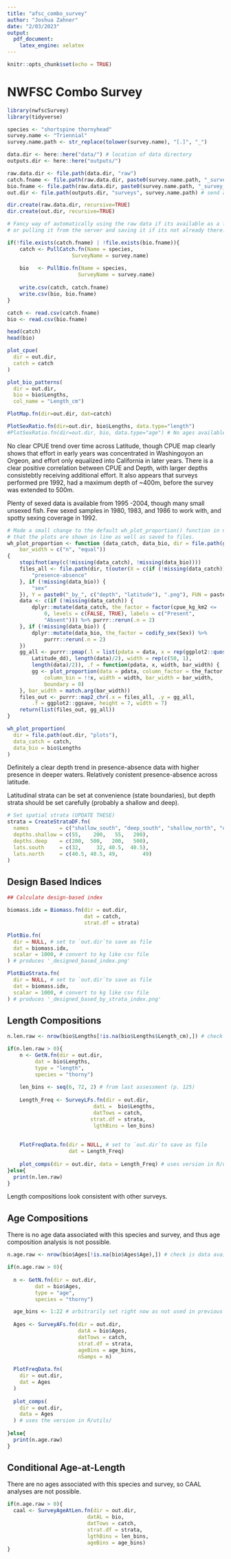 ```yaml
---
title: "afsc_combo_survey"
author: "Joshua Zahner"
date: "2/03/2023"
output: 
  pdf_document:
    latex_engine: xelatex
---
```


```r
knitr::opts_chunk$set(echo = TRUE)
```

# NWFSC Combo Survey

```r
library(nwfscSurvey)
library(tidyverse)

species <- "shortspine thornyhead"
survey.name <- "Triennial"
survey.name.path <- str_replace(tolower(survey.name), "[.]", "_")

data.dir <- here::here("data/") # location of data directory
outputs.dir <- here::here("outputs/")

raw.data.dir <- file.path(data.dir, "raw")
catch.fname <- file.path(raw.data.dir, paste0(survey.name.path, "_survey_catch.csv")) # raw survey catch filename
bio.fname <- file.path(raw.data.dir, paste0(survey.name.path, "_survey_bio.csv"))     # raw survey bio filename
out.dir <- file.path(outputs.dir, "surveys", survey.name.path) # send all plot/data outputs here
```

```r
dir.create(raw.data.dir, recursive=TRUE)
dir.create(out.dir, recursive=TRUE)
```


```r
# Fancy way of automatically using the raw data if its available as a file
# or pulling it from the server and saving it if its not already there.

if(!file.exists(catch.fname) | !file.exists(bio.fname)){
    catch <- PullCatch.fn(Name = species, 
                     SurveyName = survey.name)
                     
    bio   <- PullBio.fn(Name = species, 
                       SurveyName = survey.name)
    
    write.csv(catch, catch.fname)
    write.csv(bio, bio.fname)
}

catch <- read.csv(catch.fname)
bio <- read.csv(bio.fname)

head(catch)
head(bio)
```

```r
plot_cpue(
  dir = out.dir, 
  catch = catch
)

plot_bio_patterns(
  dir = out.dir, 
  bio = bio$Lengths, 
  col_name = "Length_cm")

PlotMap.fn(dir=out.dir, dat=catch)

PlotSexRatio.fn(dir=out.dir, bio$Lengths, data.type="length")
#PlotSexRatio.fn(dir=out.dir, bio, data.type="age") # No ages available

```

No clear CPUE trend over time across Latitude, though CPUE map clearly shows that effort in early years was concentrated in Washingoyon an Orgeon, and effort only equalized into California in later years. There is a clear positive correlation between CPUE and Depth, with larger depths consistebtly receiving additional effort. It also appears that surveys performed pre 1992, had a maximum depth of ~400m, before the survey was extended to 500m.

Plenty of sexed data is available from 1995 -2004, though many small unsexed fish. Few sexed samples in 1980, 1983, and 1986 to work with, and spotty sexing coverage in 1992.

```r
# Made a small change to the default wh_plot_proportion() function in nwfscSurvey so
# that the plots are shown in line as well as saved to files.
wh_plot_proportion <- function (data_catch, data_bio, dir = file.path(getwd(), "plots"), 
    bar_width = c("n", "equal")) 
{
    stopifnot(any(c(!missing(data_catch), !missing(data_bio))))
    files_all <- file.path(dir, t(outer(X = c(if (!missing(data_catch)) {
        "presence-absence"
    }, if (!missing(data_bio)) {
        "sex"
    }), Y = paste0("_by_", c("depth", "latitude"), ".png"), FUN = paste0)))
    data <- c(if (!missing(data_catch)) {
        dplyr::mutate(data_catch, the_factor = factor(cpue_kg_km2 <= 
            0, levels = c(FALSE, TRUE), labels = c("Present", 
            "Absent"))) %>% purrr::rerun(.n = 2)
    }, if (!missing(data_bio)) {
        dplyr::mutate(data_bio, the_factor = codify_sex(Sex)) %>% 
            purrr::rerun(.n = 2)
    })
    gg_all <- purrr::pmap(.l = list(pdata = data, x = rep(ggplot2::quos(Depth_m, 
        Latitude_dd), length(data)/2), width = rep(c(50, 1), 
        length(data)/2)), .f = function(pdata, x, width, bar_width) {
        gg <- plot_proportion(data = pdata, column_factor = the_factor, 
            column_bin = !!x, width = width, bar_width = bar_width, 
            boundary = 0)
    }, bar_width = match.arg(bar_width))
    files_out <- purrr::map2_chr(.x = files_all, .y = gg_all, 
        .f = ggplot2::ggsave, height = 7, width = 7)
    return(list(files_out, gg_all))
}

wh_plot_proportion(
  dir = file.path(out.dir, "plots"),
  data_catch = catch,
  data_bio = bio$Lengths
)
```
Definitely a clear depth trend in presence-absence data with higher presence in deeper waters. Relatively conistent presence-absence across latitude.

Latitudinal strata can be set at convenience (state boundaries), but depth strata should be set carefully (probably a shallow and deep).

```r
# Set spatial strata (UPDATE THESE)
strata = CreateStrataDF.fn(
  names          = c("shallow_south", "deep_south", "shallow_north", "deep_north"), 
  depths.shallow = c(55,    200,   55,   200),
  depths.deep    = c(200,  500,   200,   500),
  lats.south     = c(32,     32, 40.5,  40.5),
  lats.north     = c(40.5, 40.5, 49, 	    49)
)
```


## Design Based Indices
```r
## Calculate design-based index

biomass.idx = Biomass.fn(dir = out.dir, 
                         dat = catch,  
                         strat.df = strata)

PlotBio.fn(
  dir = NULL, # set to `out.dir`to save as file
  dat = biomass.idx,
  scalar = 1000, # convert to kg like csv file
) # produces '_designed_based_index.png'

PlotBioStrata.fn(
  dir = NULL, # set to `out.dir`to save as file
  dat = biomass.idx,
  scalar = 1000, # convert to kg like csv file
) # produces '_designed_based_by_strata_index.png'

```

## Length Compositions

```r
n.len.raw <- nrow(bio$Lengths[!is.na(bio$Lengths$Length_cm),]) # check is data available

if(n.len.raw > 0){
    n <- GetN.fn(dir = out.dir, 
         dat = bio$Lengths, 
         type = "length", 
         species = "thorny")
      
    len_bins <- seq(6, 72, 2) # from last assessment (p. 125)
    
    Length_Freq <- SurveyLFs.fn(dir = out.dir, 
                            datL =  bio$Lengths, 
                            datTows = catch,
                           strat.df = strata,
                            lgthBins = len_bins)
    
    
    PlotFreqData.fn(dir = NULL, # set to `out.dir`to save as file 
                    dat = Length_Freq)
    
    plot_comps(dir = out.dir, data = Length_Freq) # uses version in R/utils/ 
}else{
  print(n.len.raw)
}

```
Length compositions look consistent with other surveys.

## Age Compositions

There is no age data associated with this species and survey, and thus age composition analysis is not possible.
```r
n.age.raw <- nrow(bio$Ages[!is.na(bio$Ages$Age),]) # check is data available

if(n.age.raw > 0){
  
  n <- GetN.fn(dir = out.dir,
         dat = bio$Ages,
         type = "age",
         species = "thorny")

  age_bins <- 1:22 # arbitrarily set right now as not used in previous assessment
  
  Ages <- SurveyAFs.fn(dir = out.dir,
                       datA = bio$Ages,
                       datTows = catch,
                       strat.df = strata,
                       ageBins = age_bins,
                       nSamps = n)
  
  PlotFreqData.fn(
    dir = out.dir,
    dat = Ages
  )
  
  plot_comps(
    dir = out.dir,
    data = Ages
  ) # uses the version in R/utils/
  
}else{
  print(n.age.raw)
}

```

## Conditional Age-at-Length
There are no ages associated with this species and survey, so CAAL analyses are not possible.
```r
if(n.age.raw > 0){
  caal <- SurveyAgeAtLen.fn(dir = out.dir,
                          datAL = bio,
                          datTows = catch,
                          strat.df = strata,
                          lgthBins = len_bins,
                          ageBins = age_bins) 
}
```

